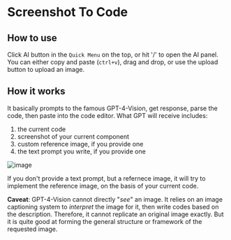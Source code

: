 # Screenshot To Code

## How to use

Click AI button in the `Quick Menu` on the top, or hit '/' to open the AI panel. You can either copy and paste (`ctrl+v`), drag and drop, or use the upload button to upload an image.

## How it works

It basically prompts to the famous GPT-4-Vision, get response, parse the code, then paste into the code editor. What GPT will receive includes:

1. the current code
2. screenshot of your current component
3. custom reference image, if you provide one
4. the text prompt you write, if you provide one

![image](/images/screenshot_to_code/whatWeSend.jpg)

If you don't provide a text prompt, but a refernece image, it will try to implement the reference image, on the basis of your current code.

**Caveat**: GPT-4-Vision cannot directly "_see_" an image. It relies on an image captioning system to _interpret_ the image for it, then write codes based on the description. Therefore, it cannot replicate an original image exactly. But it is quite good at forming the general structure or framework of the requested image.
